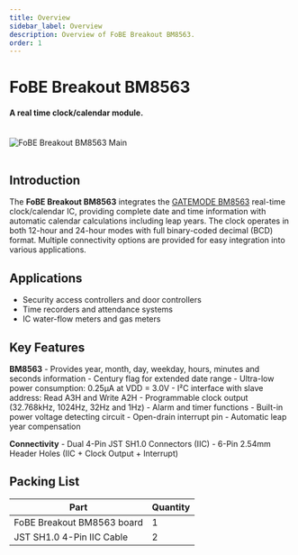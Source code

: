 ```yaml
---
title: Overview
sidebar_label: Overview
description: Overview of FoBE Breakout BM8563.
order: 1
---
```


# FoBE Breakout BM8563

#### A real time clock/calendar module.

<br/>
<div style={{ textAlign: 'center' }}>
  <img src="/img/products/f2204-r1a.main.png" alt="FoBE Breakout BM8563 Main" style={{ width: '80%', height: 'auto' }} />
</div>
<br/>

## Introduction

The **FoBE Breakout BM8563** integrates the [GATEMODE BM8563](https://www.makerguides.com/wp-content/uploads/2025/01/BM8563-datasheet.pdf) real-time clock/calendar IC, providing complete date and time information with automatic calendar calculations including leap years. The clock operates in both 12-hour and 24-hour modes with full binary-coded decimal (BCD) format. Multiple connectivity options are provided for easy integration into various applications.

## Applications

- Security access controllers and door controllers
- Time recorders and attendance systems
- IC water-flow meters and gas meters

## Key Features

**BM8563**
    - Provides year, month, day, weekday, hours, minutes and seconds information
    - Century flag for extended date range
    - Ultra-low power consumption: 0.25μA at VDD = 3.0V
    - I²C interface with slave address: Read A3H and Write A2H
    - Programmable clock output (32.768kHz, 1024Hz, 32Hz and 1Hz)
    - Alarm and timer functions
    - Built-in power voltage detecting circuit
    - Open-drain interrupt pin
    - Automatic leap year compensation

**Connectivity**
    - Dual 4-Pin JST SH1.0 Connectors (IIC)
    - 6-Pin 2.54mm Header Holes (IIC + Clock Output + Interrupt)


## Packing List

|Part                      |Quantity |
|--------------------------|---------|
|FoBE Breakout BM8563 board|1        |
|JST SH1.0 4-Pin IIC Cable |2        |